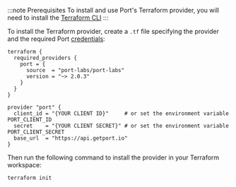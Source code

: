 
:::note Prerequisites
To install and use Port's Terraform provider, you will need to install the [Terraform CLI](https://learn.hashicorp.com/tutorials/terraform/install-cli)
:::

To install the Terraform provider, create a `.tf` file specifying the provider and the required Port [credentials](/build-your-software-catalog/custom-integration/api#find-your-port-credentials):

```hcl showLineNumbers
terraform {
  required_providers {
    port = {
      source  = "port-labs/port-labs"
      version = "~> 2.0.3"
    }
  }
}

provider "port" {
  client_id = "{YOUR CLIENT ID}"     # or set the environment variable PORT_CLIENT_ID
  secret    = "{YOUR CLIENT SECRET}" # or set the environment variable PORT_CLIENT_SECRET
  base_url  = "https://api.getport.io"
}
```

<PortApiRegionTip/>

Then run the following command to install the provider in your Terraform workspace:

```shell showLineNumbers
terraform init
```
